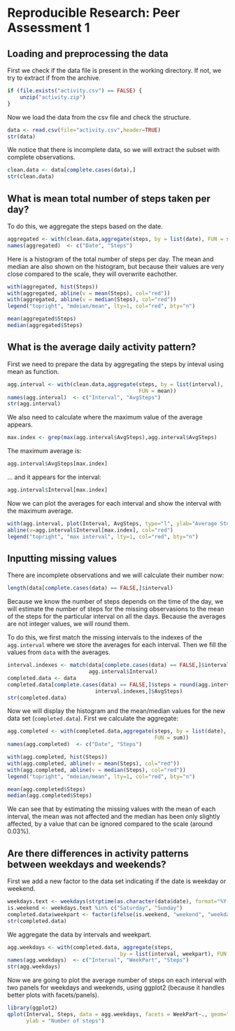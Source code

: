 # Reproducible Research: Peer Assessment 1


## Loading and preprocessing the data
First we check if the data file is present in the working directory. If not, we 
try to extract if from the archive.
```r
if (file.exists("activity.csv") == FALSE) {
    unzip("activity.zip")
}
```

Now we load the data from the csv file and check the structure.
```r
data <- read.csv(file="activity.csv",header=TRUE)
str(data)
```

We notice that there is incomplete data, so we will extract the subset with 
complete observations.

```r
clean.data <- data[complete.cases(data),]
str(clean.data)
```

## What is mean total number of steps taken per day?

To do this, we aggregate the steps based on the date.

```r
aggregated <- with(clean.data,aggregate(steps, by = list(date), FUN = sum))
names(aggregated)  <- c("Date", "Steps")
```

Here is a histogram of the total number of steps per day. The mean and median
are also shown on the histogram, but because their values are very close
compared to the scale, they will overwrite eachother.

```r
with(aggregated, hist(Steps))
with(aggregated, abline(v = mean(Steps), col="red"))
with(aggregated, abline(v = median(Steps), col="red"))
legend("topright", "mdeian/mean", lty=1, col="red", bty="n")

mean(aggregated$Steps)
median(aggregated$Steps)
```


## What is the average daily activity pattern?

First we need to prepare the data by aggregating the steps by inteval using mean
as function.

```r
agg.interval <- with(clean.data,aggregate(steps, by = list(interval), 
                                          FUN = mean))
names(agg.interval)  <- c("Interval", "AvgSteps")
str(agg.interval)
```

We also need to calculate where the maximum value of the average appears.

```r
max.index <- grep(max(agg.interval$AvgSteps),agg.interval$AvgSteps)
```

The maximum average is:
```r
agg.interval$AvgSteps[max.index]
```

... and it appears for the interval:
```r
agg.interval$Interval[max.index]
```

Now we can plot the averages for each interval and show the interval with the 
maximum average.

```r
with(agg.interval, plot(Interval, AvgSteps, type="l", ylab="Average Steps"))
abline(v=agg.interval$Interval[max.index], col="red")
legend("topright", "max interval", lty=1, col="red", bty="n")
```

## Inputting missing values

There are incomplete observations and we will calculate their number now:
```r
length(data[complete.cases(data) == FALSE,]$interval)
```

Because we know the number of steps depends on the time of the day, we will
estimate the number of steps for the missing observasions to the mean of the 
steps for the particular interval on all the days. Because the averages are not
integer values, we will round them.

To do this, we first match the missing intervals to the indexes of the 
`agg.interval` where we store the averages for each interval. Then we fill the
values from `data` with the averages. 
```r
interval.indexes <- match(data[complete.cases(data) == FALSE,]$interval, 
                          agg.interval$Interval)
completed.data <- data
completed.data[complete.cases(data) == FALSE,]$steps = round(agg.interval[
                            interval.indexes,]$AvgSteps) 
str(completed.data)
```

Now we will display the histogram and the mean/median values for the new data 
set (`completed.data`). First we calculate the aggregate:

```r
agg.completed <- with(completed.data,aggregate(steps, by = list(date), 
                                               FUN = sum))
names(agg.completed)  <- c("Date", "Steps")
```

```r
with(agg.completed, hist(Steps))
with(agg.completed, abline(v = mean(Steps), col="red"))
with(agg.completed, abline(v = median(Steps), col="red"))
legend("topright", "mdeian/mean", lty=1, col="red", bty="n")

mean(agg.completed$Steps)
median(agg.completed$Steps)
```

We can see that by estimating the missing values with the mean of each interval,
the mean was not affected and the median has been only slightly affected, by a
value that can be ignored compared to the scale (around 0.03%).

## Are there differences in activity patterns between weekdays and weekends?

First we add a new factor to the data set indicating if the date is weekday or
weekend.

```r
weekdays.text <- weekdays(strptime(as.character(data$date), format="%Y-%m-%d"))
is.weekend <- weekdays.text %in% c("Saturday", "Sunday")
completed.data$weekpart <- factor(ifelse(is.weekend, "weekend", "weekday"))
str(completed.data)
```

We aggregate the data by intervals and weekpart.

```r
agg.weekdays <- with(completed.data, aggregate(steps, 
                                    by = list(interval, weekpart), FUN = mean))
names(agg.weekdays)  <- c("Interval", "WeekPart", "Steps")
str(agg.weekdays)
```

Now we are going to plot the average number of steps on each interval with two
panels for weekdays and weekends, using ggplot2 (because it handles better plots
with facets/panels).

```r
library(ggplot2)
qplot(Interval, Steps, data = agg.weekdays, facets = WeekPart~., geom="line",
      ylab = "Number of steps")
```